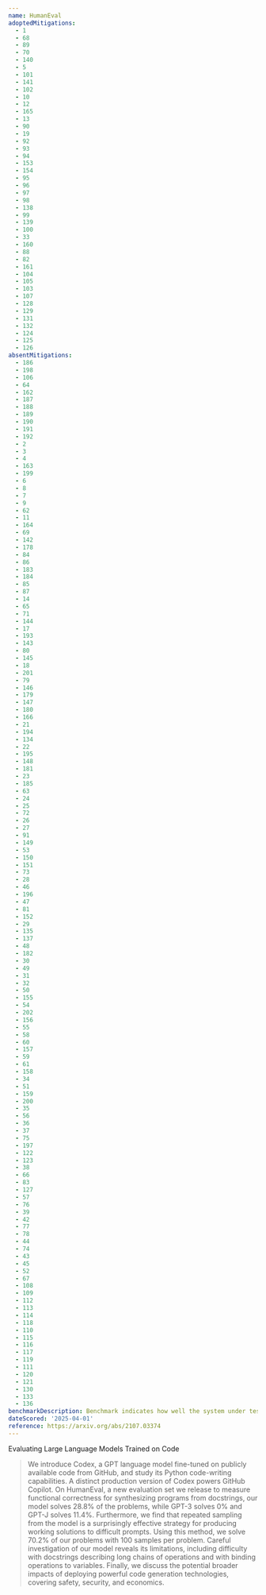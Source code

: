 ```yaml
---
name: HumanEval
adoptedMitigations:
  - 1
  - 68
  - 89
  - 70
  - 140
  - 5
  - 101
  - 141
  - 102
  - 10
  - 12
  - 165
  - 13
  - 90
  - 19
  - 92
  - 93
  - 94
  - 153
  - 154
  - 95
  - 96
  - 97
  - 98
  - 138
  - 99
  - 139
  - 100
  - 33
  - 160
  - 88
  - 82
  - 161
  - 104
  - 105
  - 103
  - 107
  - 128
  - 129
  - 131
  - 132
  - 124
  - 125
  - 126
absentMitigations:
  - 186
  - 198
  - 106
  - 64
  - 162
  - 187
  - 188
  - 189
  - 190
  - 191
  - 192
  - 2
  - 3
  - 4
  - 163
  - 199
  - 6
  - 8
  - 7
  - 9
  - 62
  - 11
  - 164
  - 69
  - 142
  - 178
  - 84
  - 86
  - 183
  - 184
  - 85
  - 87
  - 14
  - 65
  - 71
  - 144
  - 17
  - 193
  - 143
  - 80
  - 145
  - 18
  - 201
  - 79
  - 146
  - 179
  - 147
  - 180
  - 166
  - 21
  - 194
  - 134
  - 22
  - 195
  - 148
  - 181
  - 23
  - 185
  - 63
  - 24
  - 25
  - 72
  - 26
  - 27
  - 91
  - 149
  - 53
  - 150
  - 151
  - 73
  - 28
  - 46
  - 196
  - 47
  - 81
  - 152
  - 29
  - 135
  - 137
  - 48
  - 182
  - 30
  - 49
  - 31
  - 32
  - 50
  - 155
  - 54
  - 202
  - 156
  - 55
  - 58
  - 60
  - 157
  - 59
  - 61
  - 158
  - 34
  - 51
  - 159
  - 200
  - 35
  - 56
  - 36
  - 37
  - 75
  - 197
  - 122
  - 123
  - 38
  - 66
  - 83
  - 127
  - 57
  - 76
  - 39
  - 42
  - 77
  - 78
  - 44
  - 74
  - 43
  - 45
  - 52
  - 67
  - 108
  - 109
  - 112
  - 113
  - 114
  - 118
  - 110
  - 115
  - 116
  - 117
  - 119
  - 111
  - 120
  - 121
  - 130
  - 133
  - 136
benchmarkDescription: Benchmark indicates how well the system under test can support a human writing python code by specifying docstrings whose function bodies are completed by the system.
dateScored: '2025-04-01'
reference: https://arxiv.org/abs/2107.03374
---
```


Evaluating Large Language Models Trained on Code

> We introduce Codex, a GPT language model fine-tuned on publicly available code from GitHub, and study its Python code-writing capabilities. A distinct production version of Codex powers GitHub Copilot. On HumanEval, a new evaluation set we release to measure functional correctness for synthesizing programs from docstrings, our model solves 28.8% of the problems, while GPT-3 solves 0% and GPT-J solves 11.4%. Furthermore, we find that repeated sampling from the model is a surprisingly effective strategy for producing working solutions to difficult prompts. Using this method, we solve 70.2% of our problems with 100 samples per problem. Careful investigation of our model reveals its limitations, including difficulty with docstrings describing long chains of operations and with binding operations to variables. Finally, we discuss the potential broader impacts of deploying powerful code generation technologies, covering safety, security, and economics.

